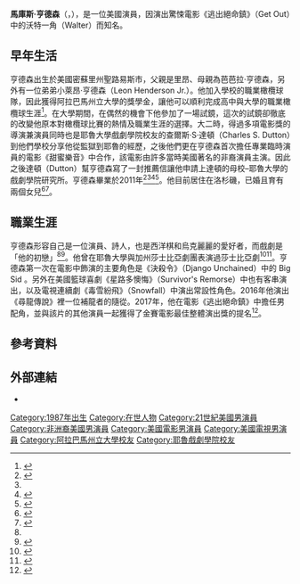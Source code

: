 {{Infobox person
| name               = 
| birth_date         = {{birth date and age|1987|9|13}}
| birth_place        = [[美國|美國]][[密蘇里州|密蘇里州]][[聖路易斯|聖路易斯]]市
| education          = [[阿拉巴馬州立大學|阿拉巴馬州立大學]] {{small|([[文學士|文學士]])}}<br>[[耶魯大學|耶魯大學]] {{small|([[藝術創作碩士|藝術創作碩士]])}}
| occupation         = 演員
| years_active       = 2009至今
}}

'''馬庫斯·亨德森'''（{{lang-en|'''Marcus Henderson'''}}，{{bd|1987年|9月13日}}），是一位美國演員，因演出驚悚電影《逃出絕命鎮》（Get Out）中的沃特一角（Walter）而知名。

== 早年生活 ==
亨德森出生於美國密蘇里州聖路易斯市，父親是里昂、母親為芭芭拉·亨德森，另外有一位弟弟小萊昂·亨德森（Leon Henderson Jr.）。他加入學校的職業橄欖球隊，因此獲得阿拉巴馬州立大學的獎學金，讓他可以順利完成高中與大學的職業橄欖球生涯<ref name="stl">{{cite news|last1=Vaughn|first1=Kenya|title=North County native Marcus Henderson off to Ivy League acting program|url=http://www.stlamerican.com/news/local_news/north-county-native-marcus-henderson-off-to-ivy-league-acting/article_caa93745-e8e5-5df2-a19d-4ff7c537da24.html|accessdate=April 9, 2018|work=St Louis American|date=August 8, 2008}}</ref>。在大學期間，在偶然的機會下他參加了一場試鏡，這次的試鏡卻徹底的改變他原本對橄欖球比賽的熱情及職業生涯的選擇。大二時，得過多項電影獎的導演兼演員同時也是耶魯大學戲劇學院校友的查爾斯·S·達頓（Charles S. Dutton）到他們學校分享他從監獄到耶魯的經歷，之後他們更在亨德森首次擔任專業臨時演員的電影《甜蜜樂音》中合作，該電影由許多當時美國著名的非裔演員主演。因此之後達頓（Dutton）幫亨德森寫了一封推薦信讓他申請上達頓的母校–耶魯大學的戲劇學院研究所。亨德森畢業於2011年<ref name="yale">{{cite web|title=The Showcase of the Class of 2011|url=http://ysd.yale.edu/showcase/showcase11/henderson.html|website=Yale School of Drama|accessdate=April 9, 2018}}</ref><ref name="stl" /><ref name="stl2">{{cite web|title=St. Louis native Marcus Henderson among cast of Urban Movie Channel feature ‘Halfway’|url=http://www.stlamerican.com/entertainment/living_it/st-louis-native-marcus-henderson-among-cast-of-urban-movie/article_a960c750-1bcf-11e7-aaff-73734f432169.html|website=St. Louis American|accessdate=April 9, 2018}}</ref><ref name="yale2">{{cite web|title=The Class of 2011 Actor Presentations|url=http://ysd.yale.edu/showcase/index2011.html|website=Yale School of Drama|accessdate=April 9, 2018}}</ref>。他目前居住在洛杉磯，已婚且育有兩個女兒<ref name="und">{{cite web|last1=Evans|first1=Kelley D.|title=‘Get Out’ star Marcus Henderson is making big strides in his two new films|url=https://theundefeated.com/features/get-out-marcus-henderson-two-new-films/|website=The Undefeated|accessdate=April 9, 2018}}</ref><ref name="wsfa">{{cite web|title=Alabama State grad featured in box office hit 'Get Out'|url=http://www.wsfa.com/story/34615451/alabama-state-grad-featured-in-get-out-no-1-movie-at-the-box-office|website=WSFA|publisher=NBC|accessdate=April 9, 2018}}</ref>。

== 職業生涯 ==
亨德森形容自己是一位演員、詩人，也是西洋棋和烏克麗麗的愛好者，而戲劇是「他的初戀」<ref name="und" /><ref name="insta">{{cite web|title=Marcus Henderson|url=https://www.instagram.com/marcushenderson314/|website=Instagram|accessdate=April 9, 2018}}</ref>。他曾在耶魯大學與加州莎士比亞劇團表演過莎士比亞劇<ref name="shakes">{{cite web|title=A Raisin in the Sun  May 21–June 15|url=http://www.calshakes.org/v4/ourplays/2014/2014_raisin.html|website=California Shakespeare Theater|accessdate=April 9, 2018}}</ref><ref name="nyt">{{cite news|last1=Gates|first1=Anita|title=A Love, Updated, but Still Tragic|url=https://www.nytimes.com/2011/03/27/nyregion/0327theatct.html|accessdate=April 9, 2018|work=New York Times|issue=Theater Review, Connecticut|date=March 25, 2011}}</ref>。亨德森第一次在電影中飾演的主要角色是《決殺令》（Django Unchained）中的 Big Sid 。另外在美國籃球喜劇《星路多懊悔》（Survivor's Remorse）中也有客串演出，以及電視連續劇《毒雪紛飛》（Snowfall）中演出常設性角色。2016年他演出《尋龍傳說》裡一位補龍者的隨從。2017年，他在電影《逃出絕命鎮》中擔任男配角，並與該片的其他演員一起獲得了金賽電影最佳整體演出獎的提名<ref name="derby">{{cite web|title=Gold Derby Awards|url=http://www.goldderby.com/goldderby-awards/|website=Gold Derby Awards|accessdate=April 9, 2018}}</ref>。

== 參考資料 ==
{{reflist}}

== 外部連結 ==
* {{IMDb name|5436968}}

[[Category:1987年出生|Category:1987年出生]]
[[Category:在世人物|Category:在世人物]]
[[Category:21世紀美國男演員|Category:21世紀美國男演員]]
[[Category:非洲裔美國男演員|Category:非洲裔美國男演員]]
[[Category:美國電影男演員|Category:美國電影男演員]]
[[Category:美國電視男演員|Category:美國電視男演員]]
[[Category:阿拉巴馬州立大學校友|Category:阿拉巴馬州立大學校友]]
[[Category:耶魯戲劇學院校友|Category:耶魯戲劇學院校友]]